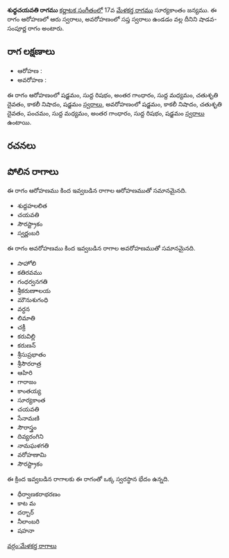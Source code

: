 {{Infobox ragam
	| name          	= శుధ్ధచయవతి
	| synonym	    	= 
	| mela          	= 
	| chakra        	= 
	| janaka        	= 
	| type          	= శాడవ-సంపూర్ణ
	| arohanam      	= {{svaraC|S|R1|G3|M1|D2|N3|S'}} 
	| avarohanam    	= {{svaraC|S'|N3|D2|P|M1|G3|R1|S}}
	| jeeva         	=
	| chhaya        	=
	| nyasa         	=
	| vishesha      	= 
	| equivalent  		= 
}}
{{కర్ణాటక సంగీత రాగాలు}}
'''శుధ్ధచయవతి రాగము''' [[కర్ణాటక సంగీతం]]లో 17వ [[మేళకర్త రాగము]] సూర్యకాంతం జన్యము.  ఈ రాగం ఆరోహణలో ఆరు స్వరాలు, అవరోహణంలో సప్త స్వరాలు ఉండడం వల్ల దీనిని షాడవ-సంపూర్ణ రాగం అంటారు.


==రాగ లక్షణాలు==


* ఆరోహణ : {{svaraC|S|R1|G3|M1|D2|N3|S'}} 
* అవరోహణ : {{svaraC|S'|N3|D2|P|M1|G3|R1|S}}

ఈ రాగం ఆరోహణంలో షడ్జమం, సుద్ద రిషభం, అంతర గాంధారం, సుద్ద మధ్యమం, చతుశృతి దైవతం, కాకలీ నిషాదం, షడ్జమం [[స్వరాలు]], అవరోహణంలో షడ్జమం, కాకలీ నిషాదం, చతుశృతి దైవతం, పంచమం, సుద్ద మధ్యమం, అంతర గాంధారం, సుద్ద రిషభం, షడ్జమం [[స్వరాలు]] ఉంటాయి.

==రచనలు==



==పోలిన రాగాలు==
ఈ రాగం ఆరోహణము కింద ఇవ్వబడిన రాగాల ఆరోహణముతో సమానమైనది.
* శుద్దహలలిత
* చయవతి
* సౌరస్ట్రాకం
* స్వర్ణంబరి

ఈ రాగం అవరోహణము కింద ఇవ్వబడిన రాగాల అవరోహణముతో సమానమైనది.
* సాహోలి
* కతిరవము
* గంధర్వనగతి
* శ్రీకరుణాాలయ
* మౌనుశుగంధి
* వర్ధన
* లిమాతి
* చక్రీ
* కరువిల్లి
* కరుణన్
* శ్రీసుప్రభాతం
* శ్రీసౌరరాత్ర
* ఆహిరి
* గారాజం
* కాంతయ్య
* సూర్యకాంత
* చయవతి
* సేనామణి
* సౌరాస్త్రం
* దివ్యరంగిని
* నామఘళగతి
* వరోహణామి
* సౌరస్ట్రాకం

ఈ క్రింద ఇవ్వబడిన రాగాలకు ఈ రాగంతో ఒక్క స్వరస్థాన భేదం ఉన్నది.
* ధీర్వాణకరాభరణం
* కాట మ
* దర్బార్
* నీలాంబరి
* షహనా



[[వర్గం:మేళకర్త రాగాలు]]